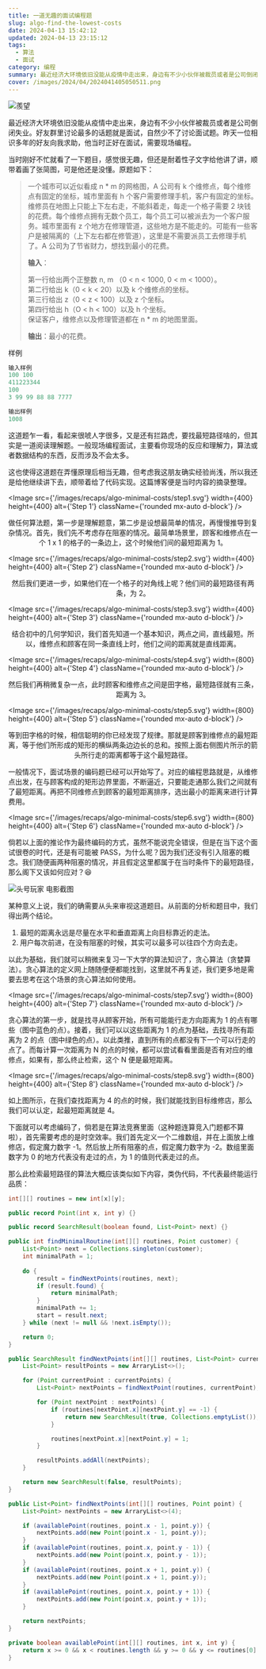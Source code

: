 ```yaml
---
title: 一道无趣的面试编程题
slug: algo-find-the-lowest-costs
date: 2024-04-13 15:42:12
updated: 2024-04-13 23:15:12
tags:
  - 算法
  - 面试
category: 编程
summary: 最近经济大环境依旧没能从疫情中走出来，身边有不少小伙伴被裁员或者是公司倒闭失业。好友群里讨论最多的话题就是面试，自然少不了讨论面试题。
cover: /images/2024/04/2024041405050511.png
---
```


![羨望](/images/2024/04/2024041513050511.jpg)

最近经济大环境依旧没能从疫情中走出来，身边有不少小伙伴被裁员或者是公司倒闭失业。好友群里讨论最多的话题就是面试，自然少不了讨论面试题。昨天一位相识多年的好友向我求助，他当时正好在面试，需要现场编程。

当时刚好不忙就看了一下题目，感觉很无趣，但还是耐着性子文字给他讲了讲，顺带着画了张简图，可是他还是没懂。原题如下：

>一个城市可以近似看成 n * m 的网格图，A 公司有 k 个维修点，每个维修点有固定的坐标，城市里面有 h 个客户需要修理手机，客户有固定的坐标。维修员在地图上只能上下左右走，不能斜着走，每走一个格子需要 2 块钱的花费。每个维修点拥有无数个员工，每个员工可以被派去为一个客户服务。城市里面有 z 个地方在修理管道，这些地方是不能走的。可能有一些客户是被隔离的（上下左右都在修管道），这里是不需要派员工去修理手机了。A 公司为了节省财力，想找到最小的花费。
>
>**输入**：
>
>第一行给出两个正整数 n, m （0 \< n \< 1000, 0 \< m \< 1000）。  
第二行给出 k（0 \< k \< 20）以及 k 个维修点的坐标。  
第三行给出 z（0 \< z \< 100）以及 z 个坐标。  
第四行给出 h（O \< h \< 100）以及 h 个坐标。  
保证客户，维修点以及修理管道都在 n * m 的地图里面。
>
>**输出**：最小的花费。

样例

```java
输入样例
100 100
411223344
100
3 99 99 88 88 7777

输出样例
1008
```

这道题乍一看，看起来很唬人字很多，又是还有拦路虎，要找最短路径啥的，但其实是一道阅读理解题。一般现场编程面试，主要看你现场的反应和理解力，算法或者数据结构的东西，反而涉及不会太多。

这也使得这道题在弄懂原理后相当无趣，但考虑我这朋友确实经验尚浅，所以我还是给他继续讲下去，顺带着给了代码实现。这篇博客便是当时内容的摘录整理。

<Image src={'/images/recaps/algo-minimal-costs/step1.svg'} width={400} height={400} alt={'Step 1'} className={'rounded mx-auto d-block'} />

<center>做任何算法题，第一步是理解题意，第二步是设想最简单的情况，再慢慢推导到复杂情况。首先，我们先不考虑存在阻塞的情况。最简单场景里，顾客和维修点在一个 1 x 1 的格子的一条边上，这个时候他们间的最短距离为 1。</center>

<Image src={'/images/recaps/algo-minimal-costs/step2.svg'} width={400} height={400} alt={'Step 2'} className={'rounded mx-auto d-block'} />

<center>然后我们更进一步，如果他们在一个格子的对角线上呢？他们间的最短路径有两条，为 2。</center>

<Image src={'/images/recaps/algo-minimal-costs/step3.svg'} width={400} height={400} alt={'Step 3'} className={'rounded mx-auto d-block'} />

<center>结合初中的几何学知识，我们首先知道一个基本知识，两点之间，直线最短。所以，维修点和顾客在同一条直线上时，他们之间的距离就是直线距离。</center>

<Image src={'/images/recaps/algo-minimal-costs/step4.svg'} width={800} height={400} alt={'Step 4'} className={'rounded mx-auto d-block'} />

<center>然后我们再稍微复杂一点，此时顾客和维修点之间是田字格，最短路径就有三条，距离为 3。</center>

<Image src={'/images/recaps/algo-minimal-costs/step5.svg'} width={800} height={400} alt={'Step 5'} className={'rounded mx-auto d-block'} />

<center>等到田字格的时候，相信聪明的你已经发现了规律。那就是顾客到维修点的最短距离，等于他们所形成的矩形的横纵两条边边长的总和。按照上面右侧图片所示的箭头所行走的距离都等于这个最短路径。</center>

一般情况下，面试场景的编码题已经可以开始写了。对应的编程思路就是，从维修点出发，在与顾客构成的矩形边界里面，不断逼近，只要能走通那么我们之间就有了最短距离。再把不同维修点到顾客的最短距离排序，选出最小的距离来进行计算费用。

<Image src={'/images/recaps/algo-minimal-costs/step6.svg'} width={800} height={400} alt={'Step 6'} className={'rounded mx-auto d-block'} />

倘若以上面的推论作为最终编码的方式，虽然不能说完全错误，但是在当下这个面试很卷的时代，还是有可能被 PASS，为什么呢？因为我们还没有引入阻塞的概念。我们随便画两种阻塞的情况，并且假定这里都属于在当时条件下的最短路径，那么阁下又该如何应对？😆

![头号玩家 电影截图](/images/2024/04/2024041510373084.jpg)

某种意义上说，我们的确需要从头来审视这道题目。从前面的分析和题目中，我们得出两个结论。

1. 最短的距离永远是尽量在水平和垂直距离上向目标靠近的走法。
2. 用户每次前进，在没有阻塞的时候，其实可以最多可以往四个方向去走。

以此为基础，我们就可以稍微来复习一下大学的算法知识了，贪心算法（贪婪算法）。贪心算法的定义网上随随便便都能找到，这里就不再复述，我们更多地是需要去思考在这个场景的贪心算法如何使用。

<Image src={'/images/recaps/algo-minimal-costs/step7.svg'} width={800} height={400} alt={'Step 7'} className={'rounded mx-auto d-block'} />

贪心算法的第一步，就是找寻从顾客开始，所有可能能行走方向距离为 1 的点有哪些（图中蓝色的点）。接着，我们可以以这些距离为 1 的点为基础，去找寻所有距离为 2 的点（图中绿色的点）。以此类推，直到所有的点都没有下一个可以行走的点了。而每计算一次距离为 N 的点的时候，都可以尝试看看里面是否有对应的维修点，如果有，那么终止检索，这个 N 便是最短距离。

<Image src={'/images/recaps/algo-minimal-costs/step8.svg'} width={800} height={400} alt={'Step 8'} className={'rounded mx-auto d-block'} />

如上图所示，在我们查找距离为 4 的点的时候，我们就能找到目标维修店，那么我们可以认定，起最短距离就是 4。

下面就可以考虑编码了，倘若是在算法竞赛里面（这种题连算竞入门题都不算啦），首先需要考虑的是时空效率。我们首先定义一个二维数组，并在上面放上维修店，假定魔力数字 -1。然后放上所有阻塞的点，假定魔力数字为 -2。数组里面数字为 0 的地方代表没有走过的点，为 1 的值则代表走过的点。

那么此检索最短路径的算法大概应该类似如下内容，类伪代码，不代表最终能运行品质：

```java
int[][] routines = new int[x][y];

public record Point(int x, int y) {}

public record SearchResult(boolean found, List<Point> next) {}

public int findMinimalRoutine(int[][] routines, Point customer) {
    List<Point> next = Collections.singleton(customer);
    int minimalPath = 1;
    
    do {
        result = findNextPoints(routines, next);
        if (result.found) {
            return minimalPath;
        }
        minimalPath += 1;
        start = result.next;
    } while (next != null && !next.isEmpty());

    return 0;
}

public SearchResult findNextPoints(int[][] routines, List<Point> currentPoints) {
    List<Point> resultPoints = new ArraryList<>(); 

    for (Point currentPoint : currentPoints) {
        List<Point> nextPoints = findNextPoint(routines, currentPoint);    

        for (Point nextPoint : nextPoints) {
            if (routines[nextPoint.x][nextPoint.y] == -1) {
                return new SearchResult(true, Collections.emptyList());
            }

            routines[nextPoint.x][nextPoint.y] = 1;
        }

        resultPoints.addAll(nextPoints);
    }

    return new SearchResult(false, resultPoints);
}

public List<Point> findNextPoints(int[][] routines, Point point) {
    List<Point> nextPoints = new ArraryList<>(4);

    if (availablePoint(routines, point.x - 1, point.y)) {
        nextPoints.add(new Point(point.x - 1, point.y));
    }
    if (availablePoint(routines, point.x, point.y - 1)) {
        nextPoints.add(new Point(point.x, point.y - 1));
    }
    if (availablePoint(routines, point.x + 1, point.y)) {
        nextPoints.add(new Point(point.x + 1, point.y));
    }
    if (availablePoint(routines, point.x, point.y + 1)) {
        nextPoints.add(new Point(point.x, point.y + 1));
    }

    return nextPoints;
}

private boolean availablePoint(int[][] routines, int x, int y) {
    return x >= 0 && x < routines.length && y >= 0 && y <= routines[0].length && (routines[x][y] == 0 || routines[x][y] == -1);
}
```
